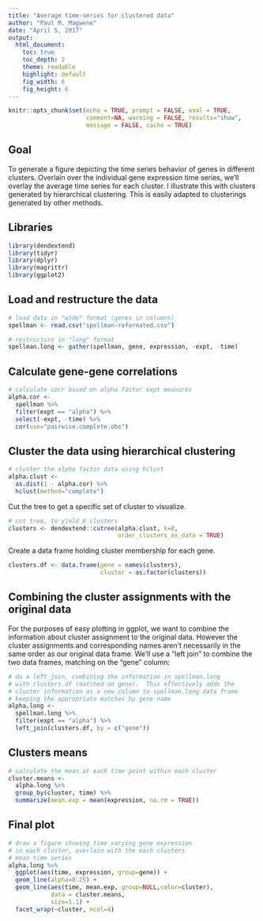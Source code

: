 ```yaml
---
title: "Average time-series for clustered data"
author: "Paul M. Magwene"
date: "April 5, 2017"
output:
  html_document:
    toc: true
    toc_depth: 2
    theme: readable
    highlight: default  
    fig_width: 6
    fig_height: 6
---
```


```r
knitr::opts_chunk$set(echo = TRUE, prompt = FALSE, eval = TRUE, 
                      comment=NA, warning = FALSE, results="show",
                      message = FALSE, cache = TRUE)
```

## Goal

To generate a figure depicting the time series behavior of genes in different clusters. Overlain over the individual gene expression time series, we'll overlay the average time series for each cluster. I illustrate this with clusters generated by hierarchical clustering. This is easily adapted to clusterings generated by other methods.


## Libraries

```r
library(dendextend)
library(tidyr)
library(dplyr)
library(magrittr)
library(ggplot2)
```

## Load and restructure the data
```r
# load data in "wide" format (genes in columns)
spellman <- read.csv("spellman-reformated.csv")

# restructure in "long" format
spellman.long <- gather(spellman, gene, expression, -expt, -time)
```

## Calculate gene-gene correlations

```r
# calculate corr based on alpha factor expt measures
alpha.cor <- 
  spellman %>%
  filter(expt == "alpha") %>%
  select(-expt, -time) %>%
  cor(use="pairwise.complete.obs")
```

## Cluster the data using hierarchical clustering

```r
# cluster the alpha factor data using hclust
alpha.clust <-
  as.dist(1 - alpha.cor) %>%
  hclust(method="complete")
```

Cut the tree to get a specific set of cluster to visualize.

```r
# cut tree, to yield 8 clusters
clusters <- dendextend::cutree(alpha.clust, k=8, 
                               order_clusters_as_data = TRUE)

```


Create a data frame holding cluster membership for each gene.

```r
clusters.df <- data.frame(gene = names(clusters), 
                          cluster = as.factor(clusters))
```

## Combining the cluster assignments with the original data

For the purposes of easy plotting in ggplot, we want to combine the information about cluster assignment to the original data.  However the cluster assignments and corresponding names aren't necessarily in the same order as our original data frame. We'll use a "left join" to combine the two data frames, matching on the "gene" column:

```r
# do a left_join, combining the information in spellman.long
# with clusters.df (matched on gene).  This effectively adds the
# cluster information as a new column to spellman.long data frame
# keeping the appropriate matches by gene name
alpha.long <- 
  spellman.long %>%
  filter(expt == "alpha") %>%
  left_join(clusters.df, by = c("gene"))
```


## Clusters means

```r
# calculate the mean at each time point within each cluster
cluster.means <-
  alpha.long %>%
  group_by(cluster, time) %>%
  summarize(mean.exp = mean(expression, na.rm = TRUE))
```

## Final plot

```r
# draw a figure showing time varying gene expression
# in each cluster, overlain with the each clusters 
# mean time series
alpha.long %>%
  ggplot(aes(time, expression, group=gene)) +
  geom_line(alpha=0.25) + 
  geom_line(aes(time, mean.exp, group=NULL,color=cluster),
            data = cluster.means,
            size=1.1) +
  facet_wrap(~cluster, ncol=4)
```